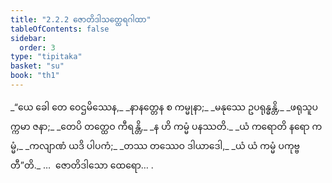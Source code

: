 ```yaml
---
title: "2.2.2 ဇောတိဒါသတ္ထေရဂါထာ"
tableOfContents: false
sidebar:
  order: 3
type: "tipitaka"
basket: "su"
book: "th1"
---
```



<DynamicBreadcrumb />

<Division number="143" book="th1">

<Paragraph number="309" type="verses" book="th1">
_“ယေ ခေါ တေ ဝေဌမိဿေန,_  
_နာနတ္တေန စ ကမ္မုနာ;_  
_မနုဿေ ဥပရုန္ဓန္တိ,_  
_ဖရုသူပက္ကမာ ဇနာ;_  
_တေပိ တတ္ထေဝ ကီရန္တိ,_  
_န ဟိ ကမ္မံ ပနဿတိ._  

</Paragraph>

</Division>
<Division number="144" book="th1">

<Paragraph number="310" type="verses" book="th1">
_ယံ ကရောတိ နရော ကမ္မံ,_  
_ကလျာဏံ ယဒိ ပါပကံ;_  
_တဿ တဿေဝ ဒါယာဒေါ,_  
_ယံ ယံ ကမ္မံ ပကုဗ္ဗတီ”တိ._  


</Paragraph>
</Division>

<Paragraph number="311" type="center" book="th1">
…  ဇောတိဒါသော ထေရော… .
</Paragraph>